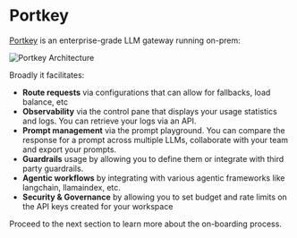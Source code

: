# Portkey

[Portkey](https://portkey.ai/docs/introduction/what-is-portkey) is an enterprise-grade LLM gateway running on-prem:

![Portkey Architecture](./static/portkey_arch.png)

Broadly it facilitates:
-   **Route requests** via configurations that can allow for fallbacks, load balance, etc
-   **Observability** via the control pane that displays your usage statistics and logs. You can retrieve your logs via an API.
-   **Prompt management** via the prompt playground. You can compare the response for a prompt across multiple LLMs, collaborate with your team and export your prompts.
-   **Guardrails** usage by allowing you to define them or integrate with third party guardrails.
-   **Agentic workflows** by integrating with various agentic frameworks like langchain, llamaindex, etc.
-   **Security & Governance** by allowing you to set budget and rate limits on the API keys created for your workspace

Proceed to the next section to learn more about the on-boarding process.
